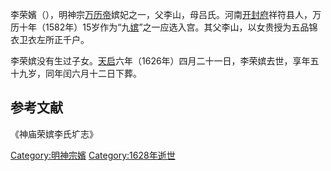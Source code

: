 李荣嬪（{{bd|1568年||1626年|}}），明神宗[[万历帝|万历帝]]嫔妃之一，父李山，母吕氏。河南[[开封府|开封府]]祥符县人，万历十年（1582年）15岁作为“九[[嫔|嫔]]”之一应选入宫。其父李山，以女贵授为五品锦衣卫衣左所正千户。

李荣嫔没有生过子女。[[天启|天启]]六年（1626年）四月二十一日，李荣嫔去世，享年五十九岁，同年闰六月十二日下葬。

{{明神宗皇室}}

==参考文献==
《神庙荣嫔李氏圹志》

[[Category:明神宗嬪|Category:明神宗嬪]]
[[Category:1628年逝世|Category:1628年逝世]]